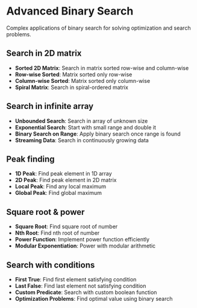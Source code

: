 # Advanced Binary Search

Complex applications of binary search for solving optimization and search problems.

## Search in 2D matrix

- **Sorted 2D Matrix**: Search in matrix sorted row-wise and column-wise
- **Row-wise Sorted**: Matrix sorted only row-wise
- **Column-wise Sorted**: Matrix sorted only column-wise
- **Spiral Matrix**: Search in spiral-ordered matrix

## Search in infinite array

- **Unbounded Search**: Search in array of unknown size
- **Exponential Search**: Start with small range and double it
- **Binary Search on Range**: Apply binary search once range is found
- **Streaming Data**: Search in continuously growing data

## Peak finding

- **1D Peak**: Find peak element in 1D array
- **2D Peak**: Find peak element in 2D matrix
- **Local Peak**: Find any local maximum
- **Global Peak**: Find global maximum

## Square root & power

- **Square Root**: Find square root of number
- **Nth Root**: Find nth root of number
- **Power Function**: Implement power function efficiently
- **Modular Exponentiation**: Power with modular arithmetic

## Search with conditions

- **First True**: Find first element satisfying condition
- **Last False**: Find last element not satisfying condition
- **Custom Predicate**: Search with custom boolean function
- **Optimization Problems**: Find optimal value using binary search
